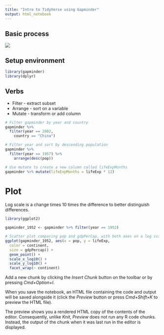 ```yaml
---
title: "Intro to TidyVerse using Gapminder"
output: html_notebook
---
```


## Basic process

![](tidy-process.png)

## Setup environment

```r
library(gapminder)
library(dplyr)
```

## Verbs

- Filter - extract subset
- Arrange - sort on a variable
- Mutate - transform or add column

```r

# Filter gapminder by year and country
gapminder %>% 
  filter(year == 2002,
    country == "China")

# Filter year and sort by descending population
gapminder %>% 
  filter(year == 1957) %>%
    arrange(desc(pop))

# Use mutate to create a new column called lifeExpMonths
gapminder %>% mutate(lifeExpMonths = lifeExp * 12)
```

# Plot 

Log scale is a change times 10 times the difference to better distinguish differences.

```r
library(ggplot2)

gapminder_1952 <- gapminder %>% filter(year == 1952)

# Scatter plot comparing pop and gdpPerCap, with both axes on a log scale
ggplot(gapminder_1952, aes(x = pop, y = lifeExp, 
  color = continent,
  size = gdpPercap)) +
  geom_point() +
  scale_x_log10() + 
  scale_y_log10() +
  facet_wrap(~ continent)


```

Add a new chunk by clicking the *Insert Chunk* button on the toolbar or by pressing *Cmd+Option+I*.

When you save the notebook, an HTML file containing the code and output will be saved alongside it (click the *Preview* button or press *Cmd+Shift+K* to preview the HTML file). 

The preview shows you a rendered HTML copy of the contents of the editor. Consequently, unlike *Knit*, *Preview* does not run any R code chunks. Instead, the output of the chunk when it was last run in the editor is displayed.

